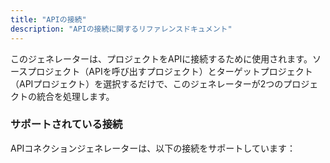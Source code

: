 ```yaml
---
title: "APIの接続"
description: "APIの接続に関するリファレンスドキュメント"
---
```



このジェネレーターは、プロジェクトをAPIに接続するために使用されます。ソースプロジェクト（APIを呼び出すプロジェクト）とターゲットプロジェクト（APIプロジェクト）を選択するだけで、このジェネレーターが2つのプロジェクトの統合を処理します。

### サポートされている接続

APIコネクションジェネレーターは、以下の接続をサポートしています：

<CardGrid>
  <LinkCard
    title="React to tRPC"
    description="ReactウェブサイトからtRPC APIを呼び出す"
    href="api-connection/react-trpc"
  />
  <LinkCard
    title="React to FastAPI"
    description="ReactウェブサイトからPython FastAPIを呼び出す"
    href="api-connection/react-fastapi"
  />
</CardGrid>